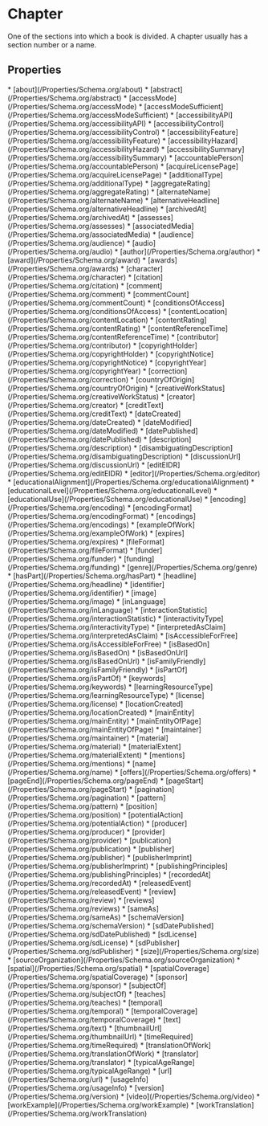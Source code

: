   
# Chapter

One of the sections into which a book is divided. A chapter usually has a section number or a name.

## Properties

<Grid>
* [about](/Properties/Schema.org/about)
* [abstract](/Properties/Schema.org/abstract)
* [accessMode](/Properties/Schema.org/accessMode)
* [accessModeSufficient](/Properties/Schema.org/accessModeSufficient)
* [accessibilityAPI](/Properties/Schema.org/accessibilityAPI)
* [accessibilityControl](/Properties/Schema.org/accessibilityControl)
* [accessibilityFeature](/Properties/Schema.org/accessibilityFeature)
* [accessibilityHazard](/Properties/Schema.org/accessibilityHazard)
* [accessibilitySummary](/Properties/Schema.org/accessibilitySummary)
* [accountablePerson](/Properties/Schema.org/accountablePerson)
* [acquireLicensePage](/Properties/Schema.org/acquireLicensePage)
* [additionalType](/Properties/Schema.org/additionalType)
* [aggregateRating](/Properties/Schema.org/aggregateRating)
* [alternateName](/Properties/Schema.org/alternateName)
* [alternativeHeadline](/Properties/Schema.org/alternativeHeadline)
* [archivedAt](/Properties/Schema.org/archivedAt)
* [assesses](/Properties/Schema.org/assesses)
* [associatedMedia](/Properties/Schema.org/associatedMedia)
* [audience](/Properties/Schema.org/audience)
* [audio](/Properties/Schema.org/audio)
* [author](/Properties/Schema.org/author)
* [award](/Properties/Schema.org/award)
* [awards](/Properties/Schema.org/awards)
* [character](/Properties/Schema.org/character)
* [citation](/Properties/Schema.org/citation)
* [comment](/Properties/Schema.org/comment)
* [commentCount](/Properties/Schema.org/commentCount)
* [conditionsOfAccess](/Properties/Schema.org/conditionsOfAccess)
* [contentLocation](/Properties/Schema.org/contentLocation)
* [contentRating](/Properties/Schema.org/contentRating)
* [contentReferenceTime](/Properties/Schema.org/contentReferenceTime)
* [contributor](/Properties/Schema.org/contributor)
* [copyrightHolder](/Properties/Schema.org/copyrightHolder)
* [copyrightNotice](/Properties/Schema.org/copyrightNotice)
* [copyrightYear](/Properties/Schema.org/copyrightYear)
* [correction](/Properties/Schema.org/correction)
* [countryOfOrigin](/Properties/Schema.org/countryOfOrigin)
* [creativeWorkStatus](/Properties/Schema.org/creativeWorkStatus)
* [creator](/Properties/Schema.org/creator)
* [creditText](/Properties/Schema.org/creditText)
* [dateCreated](/Properties/Schema.org/dateCreated)
* [dateModified](/Properties/Schema.org/dateModified)
* [datePublished](/Properties/Schema.org/datePublished)
* [description](/Properties/Schema.org/description)
* [disambiguatingDescription](/Properties/Schema.org/disambiguatingDescription)
* [discussionUrl](/Properties/Schema.org/discussionUrl)
* [editEIDR](/Properties/Schema.org/editEIDR)
* [editor](/Properties/Schema.org/editor)
* [educationalAlignment](/Properties/Schema.org/educationalAlignment)
* [educationalLevel](/Properties/Schema.org/educationalLevel)
* [educationalUse](/Properties/Schema.org/educationalUse)
* [encoding](/Properties/Schema.org/encoding)
* [encodingFormat](/Properties/Schema.org/encodingFormat)
* [encodings](/Properties/Schema.org/encodings)
* [exampleOfWork](/Properties/Schema.org/exampleOfWork)
* [expires](/Properties/Schema.org/expires)
* [fileFormat](/Properties/Schema.org/fileFormat)
* [funder](/Properties/Schema.org/funder)
* [funding](/Properties/Schema.org/funding)
* [genre](/Properties/Schema.org/genre)
* [hasPart](/Properties/Schema.org/hasPart)
* [headline](/Properties/Schema.org/headline)
* [identifier](/Properties/Schema.org/identifier)
* [image](/Properties/Schema.org/image)
* [inLanguage](/Properties/Schema.org/inLanguage)
* [interactionStatistic](/Properties/Schema.org/interactionStatistic)
* [interactivityType](/Properties/Schema.org/interactivityType)
* [interpretedAsClaim](/Properties/Schema.org/interpretedAsClaim)
* [isAccessibleForFree](/Properties/Schema.org/isAccessibleForFree)
* [isBasedOn](/Properties/Schema.org/isBasedOn)
* [isBasedOnUrl](/Properties/Schema.org/isBasedOnUrl)
* [isFamilyFriendly](/Properties/Schema.org/isFamilyFriendly)
* [isPartOf](/Properties/Schema.org/isPartOf)
* [keywords](/Properties/Schema.org/keywords)
* [learningResourceType](/Properties/Schema.org/learningResourceType)
* [license](/Properties/Schema.org/license)
* [locationCreated](/Properties/Schema.org/locationCreated)
* [mainEntity](/Properties/Schema.org/mainEntity)
* [mainEntityOfPage](/Properties/Schema.org/mainEntityOfPage)
* [maintainer](/Properties/Schema.org/maintainer)
* [material](/Properties/Schema.org/material)
* [materialExtent](/Properties/Schema.org/materialExtent)
* [mentions](/Properties/Schema.org/mentions)
* [name](/Properties/Schema.org/name)
* [offers](/Properties/Schema.org/offers)
* [pageEnd](/Properties/Schema.org/pageEnd)
* [pageStart](/Properties/Schema.org/pageStart)
* [pagination](/Properties/Schema.org/pagination)
* [pattern](/Properties/Schema.org/pattern)
* [position](/Properties/Schema.org/position)
* [potentialAction](/Properties/Schema.org/potentialAction)
* [producer](/Properties/Schema.org/producer)
* [provider](/Properties/Schema.org/provider)
* [publication](/Properties/Schema.org/publication)
* [publisher](/Properties/Schema.org/publisher)
* [publisherImprint](/Properties/Schema.org/publisherImprint)
* [publishingPrinciples](/Properties/Schema.org/publishingPrinciples)
* [recordedAt](/Properties/Schema.org/recordedAt)
* [releasedEvent](/Properties/Schema.org/releasedEvent)
* [review](/Properties/Schema.org/review)
* [reviews](/Properties/Schema.org/reviews)
* [sameAs](/Properties/Schema.org/sameAs)
* [schemaVersion](/Properties/Schema.org/schemaVersion)
* [sdDatePublished](/Properties/Schema.org/sdDatePublished)
* [sdLicense](/Properties/Schema.org/sdLicense)
* [sdPublisher](/Properties/Schema.org/sdPublisher)
* [size](/Properties/Schema.org/size)
* [sourceOrganization](/Properties/Schema.org/sourceOrganization)
* [spatial](/Properties/Schema.org/spatial)
* [spatialCoverage](/Properties/Schema.org/spatialCoverage)
* [sponsor](/Properties/Schema.org/sponsor)
* [subjectOf](/Properties/Schema.org/subjectOf)
* [teaches](/Properties/Schema.org/teaches)
* [temporal](/Properties/Schema.org/temporal)
* [temporalCoverage](/Properties/Schema.org/temporalCoverage)
* [text](/Properties/Schema.org/text)
* [thumbnailUrl](/Properties/Schema.org/thumbnailUrl)
* [timeRequired](/Properties/Schema.org/timeRequired)
* [translationOfWork](/Properties/Schema.org/translationOfWork)
* [translator](/Properties/Schema.org/translator)
* [typicalAgeRange](/Properties/Schema.org/typicalAgeRange)
* [url](/Properties/Schema.org/url)
* [usageInfo](/Properties/Schema.org/usageInfo)
* [version](/Properties/Schema.org/version)
* [video](/Properties/Schema.org/video)
* [workExample](/Properties/Schema.org/workExample)
* [workTranslation](/Properties/Schema.org/workTranslation)
</Grid>

